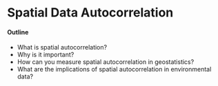 # Spatial Data Autocorrelation

#### Outline

* What is spatial autocorrelation?
* Why is it important?
* How can you measure spatial autocorrelation in geostatistics?
* What are the implications of spatial autocorrelation in environmental data?
